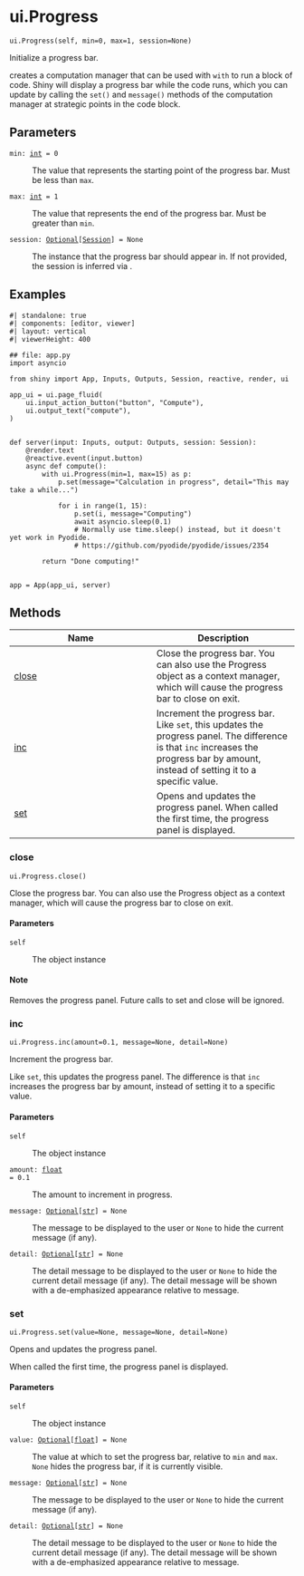 # ui.Progress { #shiny.ui.Progress }

`ui.Progress(self, min=0, max=1, session=None)`

Initialize a progress bar.

[](:func:`~shiny.ui.Progress`) creates a computation manager that can be used with `with` to
run a block of code. Shiny will display a progress bar while the code runs, which
you can update by calling the `set()` and `message()` methods of the computation
manager at strategic points in the code block.

## Parameters

<code><span class="parameter-name">min</span><span class="parameter-annotation-sep">:</span> <span class="parameter-annotation">[int](`int`)</span> <span class="parameter-default-sep">=</span> <span class="parameter-default">0</span></code>

:   The value that represents the starting point of the progress bar. Must be less
    than ``max``.

<code><span class="parameter-name">max</span><span class="parameter-annotation-sep">:</span> <span class="parameter-annotation">[int](`int`)</span> <span class="parameter-default-sep">=</span> <span class="parameter-default">1</span></code>

:   The value that represents the end of the progress bar. Must be greater than
    ``min``.

<code><span class="parameter-name">session</span><span class="parameter-annotation-sep">:</span> <span class="parameter-annotation">[Optional](`typing.Optional`)\[[Session](`shiny.session.Session`)\]</span> <span class="parameter-default-sep">=</span> <span class="parameter-default">None</span></code>

:   The [](:class:`~shiny.Session`) instance that the progress bar should appear in. If not
    provided, the session is inferred via [](:func:`~shiny.session.get_current_session`).

## Examples

```shinylive-python
#| standalone: true
#| components: [editor, viewer]
#| layout: vertical
#| viewerHeight: 400

## file: app.py
import asyncio

from shiny import App, Inputs, Outputs, Session, reactive, render, ui

app_ui = ui.page_fluid(
    ui.input_action_button("button", "Compute"),
    ui.output_text("compute"),
)


def server(input: Inputs, output: Outputs, session: Session):
    @render.text
    @reactive.event(input.button)
    async def compute():
        with ui.Progress(min=1, max=15) as p:
            p.set(message="Calculation in progress", detail="This may take a while...")

            for i in range(1, 15):
                p.set(i, message="Computing")
                await asyncio.sleep(0.1)
                # Normally use time.sleep() instead, but it doesn't yet work in Pyodide.
                # https://github.com/pyodide/pyodide/issues/2354

        return "Done computing!"


app = App(app_ui, server)
```

## Methods

| Name | Description |
| --- | --- |
| [close](#shiny.ui.Progress.close) | Close the progress bar. You can also use the Progress object as a context manager, which will cause the progress bar to close on exit. |
| [inc](#shiny.ui.Progress.inc) | Increment the progress bar.  Like ``set``, this updates the progress panel. The difference is that ``inc`` increases the progress bar by amount, instead of setting it to a specific value. |
| [set](#shiny.ui.Progress.set) | Opens and updates the progress panel.  When called the first time, the progress panel is displayed. |

### close { #shiny.ui.Progress.close }

`ui.Progress.close()`

Close the progress bar. You can also use the Progress object as a context
manager, which will cause the progress bar to close on exit.

#### Parameters

<code><span class="parameter-name">self</span></code>

:   The object instance

#### Note

Removes the progress panel. Future calls to set and close will be ignored.



### inc { #shiny.ui.Progress.inc }

`ui.Progress.inc(amount=0.1, message=None, detail=None)`

Increment the progress bar.

Like ``set``, this updates the progress panel. The difference is that ``inc``
increases the progress bar by amount, instead of setting it to a specific value.

#### Parameters

<code><span class="parameter-name">self</span></code>

:   The object instance

<code><span class="parameter-name">amount</span><span class="parameter-annotation-sep">:</span> <span class="parameter-annotation">[float](`float`)</span> <span class="parameter-default-sep">=</span> <span class="parameter-default">0.1</span></code>

:   The amount to increment in progress.

<code><span class="parameter-name">message</span><span class="parameter-annotation-sep">:</span> <span class="parameter-annotation">[Optional](`typing.Optional`)\[[str](`str`)\]</span> <span class="parameter-default-sep">=</span> <span class="parameter-default">None</span></code>

:   The message to be displayed to the user or ``None`` to hide the current
    message (if any).

<code><span class="parameter-name">detail</span><span class="parameter-annotation-sep">:</span> <span class="parameter-annotation">[Optional](`typing.Optional`)\[[str](`str`)\]</span> <span class="parameter-default-sep">=</span> <span class="parameter-default">None</span></code>

:   The detail message to be displayed to the user or ``None`` to hide the current
    detail message (if any). The detail message will be shown with a
    de-emphasized appearance relative to message.

### set { #shiny.ui.Progress.set }

`ui.Progress.set(value=None, message=None, detail=None)`

Opens and updates the progress panel.

When called the first time, the progress panel is displayed.

#### Parameters

<code><span class="parameter-name">self</span></code>

:   The object instance

<code><span class="parameter-name">value</span><span class="parameter-annotation-sep">:</span> <span class="parameter-annotation">[Optional](`typing.Optional`)\[[float](`float`)\]</span> <span class="parameter-default-sep">=</span> <span class="parameter-default">None</span></code>

:   The value at which to set the progress bar, relative to ``min`` and ``max``.
    ``None`` hides the progress bar, if it is currently visible.

<code><span class="parameter-name">message</span><span class="parameter-annotation-sep">:</span> <span class="parameter-annotation">[Optional](`typing.Optional`)\[[str](`str`)\]</span> <span class="parameter-default-sep">=</span> <span class="parameter-default">None</span></code>

:   The message to be displayed to the user or ``None`` to hide the current
    message (if any).

<code><span class="parameter-name">detail</span><span class="parameter-annotation-sep">:</span> <span class="parameter-annotation">[Optional](`typing.Optional`)\[[str](`str`)\]</span> <span class="parameter-default-sep">=</span> <span class="parameter-default">None</span></code>

:   The detail message to be displayed to the user or ``None`` to hide the
    current detail message (if any). The detail message will be shown with a
    de-emphasized appearance relative to message.